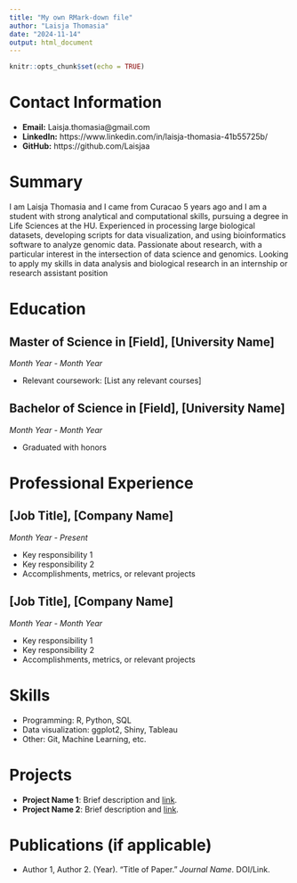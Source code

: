 ```yaml
---
title: "My own RMark-down file"
author: "Laisja Thomasia"
date: "2024-11-14"
output: html_document
---
```


```r
knitr::opts_chunk$set(echo = TRUE)
```

# Contact Information
- **Email:** Laisja.thomasia@gmail.com
- **LinkedIn:** https://www.linkedin.com/in/laisja-thomasia-41b55725b/
- **GitHub:** https://github.com/Laisjaa

# Summary
I am Laisja Thomasia and I came from Curacao 5 years ago and I am a student with strong analytical and computational skills, pursuing a degree in Life Sciences at the HU. Experienced in processing large biological datasets, developing scripts for data visualization, and using bioinformatics software to analyze genomic data. Passionate about research, with a particular interest in the intersection of data science and genomics. Looking to apply my skills in data analysis and biological research in an internship or research assistant position

# Education
## Master of Science in [Field], [University Name]
*Month Year - Month Year*

- Relevant coursework: [List any relevant courses]

## Bachelor of Science in [Field], [University Name]
*Month Year - Month Year*

- Graduated with honors

# Professional Experience
## [Job Title], [Company Name]
*Month Year - Present*

- Key responsibility 1
- Key responsibility 2
- Accomplishments, metrics, or relevant projects

## [Job Title], [Company Name]
*Month Year - Month Year*

- Key responsibility 1
- Key responsibility 2
- Accomplishments, metrics, or relevant projects

# Skills
- Programming: R, Python, SQL
- Data visualization: ggplot2, Shiny, Tableau
- Other: Git, Machine Learning, etc.

# Projects
- **Project Name 1**: Brief description and [link](https://projectlink.com).
- **Project Name 2**: Brief description and [link](https://projectlink.com).

# Publications (if applicable)
- Author 1, Author 2. (Year). "Title of Paper." *Journal Name*. DOI/Link.

